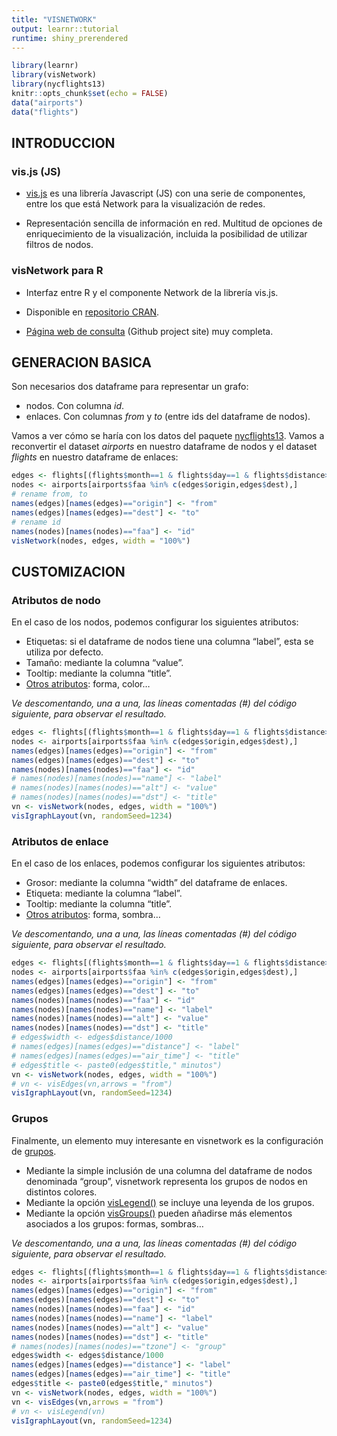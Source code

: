 ```yaml
---
title: "VISNETWORK"
output: learnr::tutorial
runtime: shiny_prerendered
---
```


```r
library(learnr)
library(visNetwork)
library(nycflights13)
knitr::opts_chunk$set(echo = FALSE)
data("airports")
data("flights")
```

## INTRODUCCION

### vis.js (JS)

- <a href="http://visjs.org" target="_blank">vis.js</a> es una librería Javascript (JS) con una serie de componentes, entre los que está Network para la visualización de redes.

- Representación sencilla de información en red. Multitud de opciones de enriquecimiento de la visualización, incluida la posibilidad de utilizar filtros de nodos.

### visNetwork para R

- Interfaz entre R y el componente Network de la librería vis.js.

- Disponible en <a href="https://cran.r-project.org/web/packages/visNetwork/index.html" target="_blank">repositorio CRAN</a>.

- <a href="https://datastorm-open.github.io/visNetwork/" target="_blank">Página web de consulta</a> (Github project site) muy completa.

## GENERACION BASICA

Son necesarios dos dataframe para representar un grafo:

- nodos. Con columna *id*.
- enlaces. Con columnas *from* y *to* (entre ids del dataframe de nodos).

Vamos a ver cómo se haría con los datos del paquete <a href="https://cran.r-project.org/web/packages/nycflights13/nycflights13.pdf" target="_blank">nycflights13</a>. Vamos a reconvertir el dataset *airports* en nuestro dataframe de nodos y el dataset *flights* en nuestro dataframe de enlaces:

```r
edges <- flights[(flights$month==1 & flights$day==1 & flights$distance>2000),]
nodes <- airports[airports$faa %in% c(edges$origin,edges$dest),]
# rename from, to
names(edges)[names(edges)=="origin"] <- "from"
names(edges)[names(edges)=="dest"] <- "to"
# rename id
names(nodes)[names(nodes)=="faa"] <- "id"
visNetwork(nodes, edges, width = "100%")
```


## CUSTOMIZACION

### Atributos de nodo

En el caso de los nodos, podemos configurar los siguientes atributos:

- Etiquetas: si el dataframe de nodos tiene una columna "label", esta se utiliza por defecto.
- Tamaño: mediante la columna "value".
- Tooltip: mediante la columna "title".
- <a href="https://datastorm-open.github.io/visNetwork/nodes.html" target="_blank">Otros atributos</a>: forma, color...

*Ve descomentando, una a una, las líneas comentadas (#) del código siguiente, para observar el resultado.*

```r
edges <- flights[(flights$month==1 & flights$day==1 & flights$distance>2000),]
nodes <- airports[airports$faa %in% c(edges$origin,edges$dest),]
names(edges)[names(edges)=="origin"] <- "from"
names(edges)[names(edges)=="dest"] <- "to"
names(nodes)[names(nodes)=="faa"] <- "id"
# names(nodes)[names(nodes)=="name"] <- "label"
# names(nodes)[names(nodes)=="alt"] <- "value"
# names(nodes)[names(nodes)=="dst"] <- "title"
vn <- visNetwork(nodes, edges, width = "100%")
visIgraphLayout(vn, randomSeed=1234)
```


### Atributos de enlace

En el caso de los enlaces, podemos configurar los siguientes atributos:

- Grosor: mediante la columna "width" del dataframe de enlaces.
- Etiqueta: mediante la columna "label".
- Tooltip: mediante la columna "title".
- <a href="https://datastorm-open.github.io/visNetwork/edges.html" target="_blank">Otros atributos</a>: forma, sombra...

*Ve descomentando, una a una, las líneas comentadas (#) del código siguiente, para observar el resultado.*

```r
edges <- flights[(flights$month==1 & flights$day==1 & flights$distance>2000),]
nodes <- airports[airports$faa %in% c(edges$origin,edges$dest),]
names(edges)[names(edges)=="origin"] <- "from"
names(edges)[names(edges)=="dest"] <- "to"
names(nodes)[names(nodes)=="faa"] <- "id"
names(nodes)[names(nodes)=="name"] <- "label"
names(nodes)[names(nodes)=="alt"] <- "value"
names(nodes)[names(nodes)=="dst"] <- "title"
# edges$width <- edges$distance/1000
# names(edges)[names(edges)=="distance"] <- "label"
# names(edges)[names(edges)=="air_time"] <- "title"
# edges$title <- paste0(edges$title," minutos")
vn <- visNetwork(nodes, edges, width = "100%")
# vn <- visEdges(vn,arrows = "from")
visIgraphLayout(vn, randomSeed=1234)
```

### Grupos

Finalmente, un elemento muy interesante en visnetwork es la configuración de <a href="https://datastorm-open.github.io/visNetwork/groups.html" target="_blank">grupos</a>.

- Mediante la simple inclusión de una columna del dataframe de nodos denominada "group", visnetwork representa los grupos de nodos en distintos colores.
- Mediante la opción <a href="https://datastorm-open.github.io/visNetwork/groups.html" target="_blank">visLegend()</a> se incluye una leyenda de los grupos.
- Mediante la opción <a href="https://datastorm-open.github.io/visNetwork/groups.html" target="_blank">visGroups()</a> pueden añadirse más elementos asociados a los grupos: formas, sombras...

*Ve descomentando, una a una, las líneas comentadas (#) del código siguiente, para observar el resultado.*

```r
edges <- flights[(flights$month==1 & flights$day==1 & flights$distance>2000),]
nodes <- airports[airports$faa %in% c(edges$origin,edges$dest),]
names(edges)[names(edges)=="origin"] <- "from"
names(edges)[names(edges)=="dest"] <- "to"
names(nodes)[names(nodes)=="faa"] <- "id"
names(nodes)[names(nodes)=="name"] <- "label"
names(nodes)[names(nodes)=="alt"] <- "value"
names(nodes)[names(nodes)=="dst"] <- "title"
# names(nodes)[names(nodes)=="tzone"] <- "group"
edges$width <- edges$distance/1000
names(edges)[names(edges)=="distance"] <- "label"
names(edges)[names(edges)=="air_time"] <- "title"
edges$title <- paste0(edges$title," minutos")
vn <- visNetwork(nodes, edges, width = "100%")
vn <- visEdges(vn,arrows = "from")
# vn <- visLegend(vn)
visIgraphLayout(vn, randomSeed=1234)
```